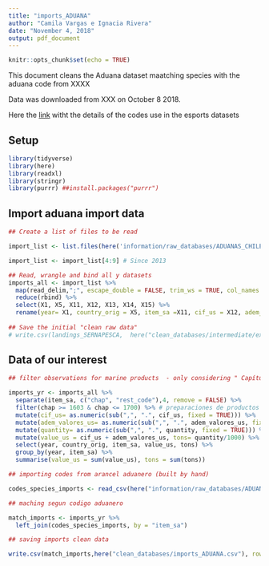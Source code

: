 ```yaml
---
title: "imports_ADUANA"
author: "Camila Vargas e Ignacia Rivera"
date: "November 4, 2018"
output: pdf_document
---
```


```r
knitr::opts_chunk$set(echo = TRUE)
```

This document cleans the Aduana dataset maatching species with the aduana code from XXXX


Data was downloaded from XXX on October 8 2018.

Here the [link](http://www.aduana.cl/aduana/site/artic/20080218/pags/20080218165942.html#vtxt_cuerpo_T47) witht the details of the codes use in the esports datasets

## Setup

```r
library(tidyverse)
library(here)
library(readxl)
library(stringr)
library(purrr) ##install.packages("purrr")
```


## Import aduana import data

```r

## Create a list of files to be read

import_list <- list.files(here('information/raw_databases/ADUANAS_CHILE/imports'), pattern= 'imports_20.*.csv', full.names = TRUE)

import_list <- import_list[4:9] # Since 2013

## Read, wrangle and bind all y datasets
imports_all <- import_list %>% 
  map(read_delim,";", escape_double = FALSE, trim_ws = TRUE, col_names = FALSE, skip =1) %>% 
  reduce(rbind) %>% 
  select(X1, X5, X11, X12, X13, X14, X15) %>% 
  rename(year= X1, country_orig = X5, item_sa =X11, cif_us = X12, adem_valores_us = X13, quantity = X14, unit = X15)
  
## Save the initial "clean raw data"
# write.csv(landings_SERNAPESCA,  here("clean_databases/intermediate/exports_all_ADUANA.csv"), row.names=F)

```

## Data of our interest

```r

## filter observations for marine products  - only considering " Capítulo 03: Pescados y crustáceos, moluscos y demás invertebrados acuáticos" --NO HAY-- and "Capítulo 1603: Preparaciones pescado o de crustáceos, moluscos o demás invertebrados acuáticos" and summarizing data to get values per year

imports_yr <- imports_all %>%
  separate(item_sa, c("chap", "rest_code"),4, remove = FALSE) %>% 
  filter(chap >= 1603 & chap <= 1700) %>% # preparaciones de productos marinos
  mutate(cif_us= as.numeric(sub(",", ".", cif_us, fixed = TRUE))) %>% 
  mutate(adem_valores_us= as.numeric(sub(",", ".", adem_valores_us, fixed = TRUE))) %>%
  mutate(quantity= as.numeric(sub(",", ".", quantity, fixed = TRUE))) %>%
  mutate(value_us = cif_us + adem_valores_us, tons= quantity/1000) %>% 
  select(year, country_orig, item_sa, value_us, tons) %>% 
  group_by(year, item_sa) %>% 
  summarise(value_us = sum(value_us), tons = sum(tons)) 

```

```r

## importing codes from arancel aduanero (built by hand)

codes_species_imports <- read_csv(here("information/raw_databases/ADUANAS_CHILE/imports/codes_species_imports.csv"), col_names = c("item_sa", "species"))

## maching segun codigo aduanero

match_imports <- imports_yr %>% 
  left_join(codes_species_imports, by = "item_sa") 

```

```r

## saving imports clean data 

write.csv(match_imports,here("clean_databases/imports_ADUANA.csv"), row.names=F)
```





